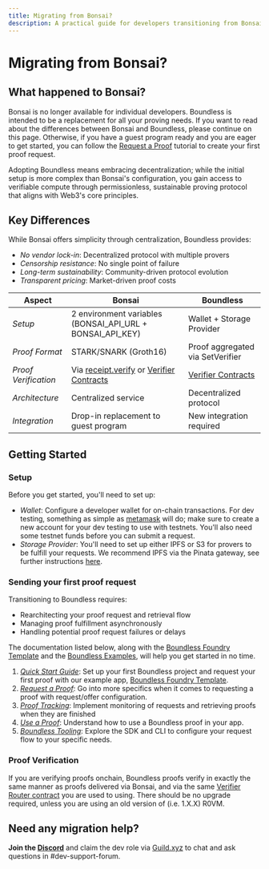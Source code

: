 ```yaml
---
title: Migrating from Bonsai?
description: A practical guide for developers transitioning from Bonsai to Boundless
---
```


# Migrating from Bonsai?

## What happened to Bonsai?

Bonsai is no longer available for individual developers. Boundless is intended to be a replacement for all your proving needs. If you want to read about the differences between Bonsai and Boundless, please continue on this page. Otherwise, if you have a guest program ready and you are eager to get started, you can follow the [Request a Proof](/developers/tutorials/request) tutorial to create your first proof request.

Adopting Boundless means embracing decentralization; while the initial setup is more complex than Bonsai's  configuration, you gain access to verifiable compute through permissionless, sustainable proving protocol that aligns with Web3's core principles.

## Key Differences

While Bonsai offers simplicity through centralization, Boundless provides:

- *No vendor lock-in*: Decentralized protocol with multiple provers
- *Censorship resistance*: No single point of failure
- *Long-term sustainability*: Community-driven protocol evolution
- *Transparent pricing*: Market-driven proof costs


| Aspect | Bonsai | Boundless |
|--------|--------|-----------|
| *Setup* | 2 environment variables (BONSAI_API_URL + BONSAI_API_KEY) | Wallet + Storage Provider  |
| *Proof Format* | STARK/SNARK (Groth16) | Proof aggregated via SetVerifier |
| *Proof Verification* | Via [receipt.verify](https://docs.rs/risc0-zkvm/latest/risc0_zkvm/struct.Receipt.html#method.verify) or [Verifier Contracts](/developers/smart-contracts/verifier-contracts) | [Verifier Contracts](/developers/smart-contracts/verifier-contracts)|
| *Architecture* | Centralized service | Decentralized protocol |
| *Integration* | Drop-in replacement to guest program | New integration required |

## Getting Started

### Setup

Before you get started, you'll need to set up:

- *Wallet*: Configure a developer wallet for on-chain transactions. For dev testing, something as simple as [metamask](https://metamask.io/en-GB) will do; make sure to create a new account for your dev testing to use with testnets. You'll also need some testnet funds before you can submit a request.
- *Storage Provider*: You'll need to set up either IPFS or S3 for provers to be fulfill your requests. We recommend IPFS via the Pinata gateway, see further instructions [here](/developers/tutorials/request#storage-provider).

### Sending your first proof request

Transitioning to Boundless requires:

- Rearchitecting your proof request and retrieval flow
- Managing proof fulfillment asynchronously
- Handling potential proof request failures or delays

The documentation listed below, along with the [Boundless Foundry Template](https://github.com/boundless-xyz/boundless-foundry-template) and the [Boundless Examples](https://github.com/boundless-xyz/boundless/tree/main/examples), will help you get started in no time.

1. *[Quick Start Guide](/developers/quick-start)*: Set up your first Boundless project and request your first proof with our example app, [Boundless Foundry Template](https://github.com/boundless-xyz/boundless-foundry-template).
2. *[Request a Proof](/developers/tutorials/request)*: Go into more specifics when it comes to requesting a proof with request/offer configuration.
3. *[Proof Tracking](/developers/tutorials/tracking)*: Implement monitoring of requests and retrieving proofs when they are finished
4. *[Use a Proof](/developers/tutorials/use)*: Understand how to use a Boundless proof in your app.
5. *[Boundless Tooling](/developers/tooling/sdk)*: Explore the SDK and CLI to configure your request flow to your specific needs.


### Proof Verification

If you are verifying proofs onchain, Boundless proofs verify in exactly the same manner as proofs delivered via Bonsai, and via the same [Verifier Router contract](/developers/smart-contracts/verifier-contracts) you are used to using. There should be no upgrade required, unless you are using an old version of (i.e. 1.X.X) R0VM.

## Need any migration help?

**Join the [Discord](https://discord.gg/aXRuD6spez)** and claim the dev role via [Guild.xyz](https://guild.xyz/boundless-xyz) to chat and ask questions in #dev-support-forum.
